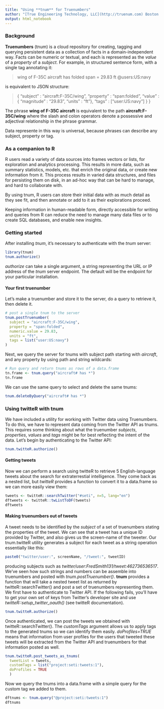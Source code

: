 ```yaml
---
title: "Using **tnum** for Truenumbers"
author: "[True Engineering Technology, LLC](http://truenum.com) Boston MA" 
output: html_notebook
---
```


### Background

**Truenumbers** (tnum) is a cloud repository for creating, tagging and querying persistent data as a collection of facts in a domain-independent way. Facts can be numeric or textual, and each is represented as the *value* of a *property* of a *subject*. For example, in structured sentence form, with a single tag annotating it:

> wing of F-35C aircraft has folded span = 29.83 ft   @users:US:navy

is equivalent to JSON structure:

> { "subject" : "aircraft:F-35C/wing", 
    "property" : "span:folded", 
    "value" : { "magnitude" : "29.83", "units" : "ft"}, 
    "tags" : ["user:US:navy"] }
  }
  
The phrase **wing of F-35C aircraft** is equivalent to the path **aircraft:F-35C/wing** where the slash and colon operators denote a possessive and adjectival relationship in the phrase grammar.

Data represente in this way is universal, because phrases can describe any subject, property or tag.  

### As a companion to R

R users read a variety of data sources into frames vectors or lists, for exploration and analytics processing.  This results in more data, such as summary statistics, models, etc. that enrich the original data, or create new information from it. This process results in varied data structures, and files for persisting them on disk, in an ad-hoc way that can be hard to manage, and hard to collaborate with.

By using tnum, R users can store their initial data with as much detail as they see fit, and then annotate or add to it as their explorations proceed.  

Keeping information in human-readable form, directly accessible for writing and queries from R can reduce the need to manage many data files or to create SQL databases, and enable new insights.  

### Getting started

After installing *tnum*, it's necessary to authenticate with the *tnum* server:
```r
library(tnum)
tnum.authorize()
```
*authorize* can take a single argument, a string representing the URL or IP address of the *tnum* server endpoint.  The default will be the endpoint for your particular installation.

#### Your first truenumber
Let's make a truenumber and store it to the server, do a query to retrieve it, then delete it.  

```r
# post a single tnum to the server
tnum.postTruenumber(
  subject = "aircraft:F-35C/wing",
  property = "span:folded",
  numeric.value = 29.83,
  units = "ft",
  tags = list("user:US:navy")
)
```

Next, we query the server for tnums with subject path starting with *aircraft*, and any property by using path and string wildcards:
```r
# Run query and return tnums as rows of a data.frame
tn.frame <- tnum.query("aircraft# has *")
tn.frame
```
We can use the same query to select and delete the same tnums:
```r
tnum.deleteByQuery("aircraft# has *")
```
### Using **twitteR** with **tnum**

We have included a utility for working with Twitter data using Truenumbers. To do this, we have to represent data coming from the Twitter API as tnums.  This requires some thinking about what the truenumber *subjects*, *properties*, *values* and *tags* might be for best reflecting the intent of the data.  Let's begin by authenticating to the Twitter API:

```r
tnum.twitteR.authorize()
```
#### Getting tweets

Now we can perform a search using twitteR to retrieve 5 English-language tweets about the search for extraterrestial intelligence.  They come back as a nested list, but *twitteR* provides a function to convert it to a data.frame so we can more easily view them: 
```r
tweets <- twitteR::searchTwitter("#seti", n=5, lang="en")
dftweets <- twitteR::twListToDF(tweets)
dftweets
```
#### Making truenumbers out of tweets

A tweet needs to be identified by the *subject* of a set of truenumbers stating the properties of the tweet.  We can see that a tweet has a unique ID provided by Twitter, and also gives us the screen-name of the tweeter.  Our tnum.twitteR utility generates a subject for each tweet as a string operation essentially like this:
```R
paste0("twitter/user:", screenName, "/tweet:", tweetID)

```
producing subjects such as *twitter/user:FredSmith131/tweet:462736536517*.  We've seen how such strings and numbers can be assemble into truenumbers and posted with *tnum.postTruenumber()*.  **tnum** provides a function that will take a nested tweet list as returned by twitteR::searchTwitter() and post a set of truenumbers representing them.  We first have to authenticate to Twitter API.  If the following fails, you'll have to get your own set of keys from Twitter's developer site and use *twitteR::setup_twitter_oauth()* (see twitteR documentation).  
```r
tnum.twitteR.authorize()
```
Once authenticated, we can post the tweets we obtained with twitteR::searchTwitter().  The *customTags* argument allows us to apply tags to the generated tnums so we can identify them easily.  *doProfiles=TRUE* means that information from user profiles for the users that tweeted these tweets will be extracted from the Twitter API and truenumbers for that information posted as well.  
```r
tnum.twitteR.post_tweets_as_tnums(
  tweetList = tweets,
  customTags = list("project:seti:tweets:1"),
  doProfiles = TRUE
  )
```
Now we query the tnums into a data.frame with a simple query for the custom tag we added to them.
```r
dftnums <- tnum.query("@project:seti:tweets:1")
dftnums
```

